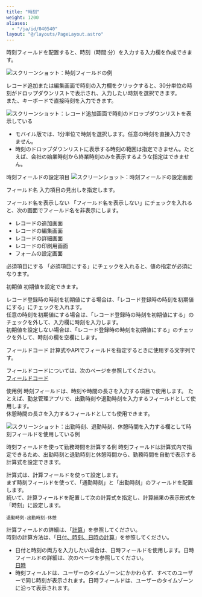 ```yaml
---
title: "時刻"
weight: 1200
aliases:
  - "/ja/id/040540"
layout: "@/layouts/PageLayout.astro"
---
```




時刻フィールドを配置すると、時刻（時間:分）を入力する入力欄を作成できます。

<Img src="/k/kintone/img-ja/time_01.png" alt="スクリーンショット：時刻フィールドの例" />

レコード追加または編集画面で時刻の入力欄をクリックすると、30分単位の時刻がドロップダウンリストで表示され、入力したい時刻を選択できます。  
また、キーボードで直接時刻を入力できます。

<Img src="/k/kintone/img-ja/time_04.png" alt="スクリーンショット：レコード追加画面で時刻のドロップダウンリストを表示している" />

<Note>

* モバイル版では、1分単位で時刻を選択します。任意の時刻を直接入力できません。
* 時刻のドロップダウンリストに表示する時刻の範囲は指定できません。たとえば、会社の始業時刻から終業時刻のみを表示するような指定はできません。


</Note>

<Heading id="form_parts_time_30">時刻フィールドの設定項目</Heading>
<Img src="/k/kintone/img-ja/time_03.png" alt="スクリーンショット：時刻フィールドの設定画面" />

<Heading level={3} id="form_parts_time_3010">フィールド名</Heading>
入力項目の見出しを指定します。

<Heading level={3} id="form_parts_time_3020">フィールド名を表示しない</Heading>
「フィールド名を表示しない」にチェックを入れると、次の画面でフィールド名を非表示にします。

* レコードの追加画面
* レコードの編集画面
* レコードの詳細画面
* レコードの印刷用画面
* フォームの設定画面

<Heading level={3} id="form_parts_time_3030">必須項目にする</Heading>
「必須項目にする」にチェックを入れると、値の指定が必須になります。

<Heading level={3} id="form_parts_time_3040">初期値</Heading>
初期値を設定できます。

レコード登録時の時刻を初期値にする場合は、「レコード登録時の時刻を初期値にする」にチェックを入れます。  
任意の時刻を初期値にする場合は、「レコード登録時の時刻を初期値にする」のチェックを外して、入力欄に時刻を入力します。  
初期値を設定しない場合は、「レコード登録時の時刻を初期値にする」のチェックを外して、時刻の欄を空欄にします。

<Heading level={3} id="form_parts_time_3050">フィールドコード</Heading>
計算式やAPIでフィールドを指定するときに使用する文字列です。

<Note>

フィールドコードについては、次のページを参照してください。  
[フィールドコード](/k/ja/id/040504.html)


</Note>

<Heading id="form_parts_time_20">使用例</Heading>
時刻フィールドは、時刻や時間の長さを入力する項目で使用します。
たとえば、勤怠管理アプリで、出勤時刻や退勤時刻を入力するフィールドとして使用します。  
休憩時間の長さを入力するフィールドとしても使用できます。

<Img src="/k/kintone/img-ja/time_02.png" alt="スクリーンショット：出勤時刻、退勤時刻、休憩時間を入力する欄として時刻フィールドを使用している例" />

<Heading level={3} id="form_parts_time_2010">時刻フィールドを使って勤務時間を計算する例</Heading>
時刻フィールドは計算式内で指定できるため、出勤時刻と退勤時刻と休憩時間から、勤務時間を自動で表示する計算式を設定できます。

計算式は、計算フィールドを使って設定します。  
まず時刻フィールドを使って、「通勤時刻」と「出勤時刻」のフィールドを配置します。  
続いて、計算フィールドを配置して次の計算式を指定し、計算結果の表示形式を「時刻」に設定します。

```plaintext {copy=true}
退勤時刻-出勤時刻-休憩
```

計算フィールドの詳細は、「[計算](/k/ja/id/040517.html)」を参照してください。  
時刻の計算方法は、「[日付、時刻、日時の計算](/k/ja/id/040502.html)」を参照してください。

<Note>

* 日付と時刻の両方を入力したい場合は、日時フィールドを使用します。日時フィールドの詳細は、次のページを参照してください。  
  [日時](/k/ja/id/040522.html)
* 時刻フィールドは、ユーザーのタイムゾーンにかかわらず、すべてのユーザーで同じ時刻が表示されます。日時フィールドは、ユーザーのタイムゾーンに沿って表示されます。


</Note>
